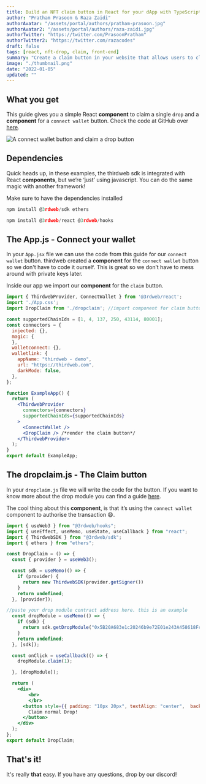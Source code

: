 ```yaml
---
title: Build an NFT claim button in React for your dApp with TypeScript
author: "Pratham Prasoon & Raza Zaidi"
authorAvatar: "/assets/portal/authors/pratham-prasoon.jpg"
authorAvatar2: "/assets/portal/authors/raza-zaidi.jpg"
authorTwitter: "https://twitter.com/PrasoonPratham"
authorTwitter2: "https://twitter.com/razacodes"
draft: false
tags: [react, nft-drop, claim, front-end]
summary: "Create a claim button in your website that allows users to claim a single drop"
image: "./thumbnail.png"
date: "2022-01-05"
updated: ""
---
```


## What you get

This guide gives you a simple React **component** to claim a single `drop` and a **component** for a `connect wallet` button. Check the code at GitHub over [here](https://github.com/razacodespython/drop-claim).

![A connect wallet button and claim a drop button](./button.png)

## Dependencies

Quick heads up, in these examples, the thirdweb sdk is integrated with React **components**, but we’re ‘just’ using javascript. You can do the same magic with another framework!

Make sure to have the dependencies installed

```jsx
npm install @3rdweb/sdk ethers

npm install @3rdweb/react @3rdweb/hooks
```

## The App.js - Connect your wallet

In your `App.jsx` file we can use the code from this guide for our `connect wallet` button. thirdweb created a **component** for the `connect wallet` button so we don't have to code it ourself. This is great so we don’t have to mess around with private keys later.

Inside our app we import our **component** for the `claim` button.

```js:App.jsx
import { ThirdwebProvider, ConnectWallet } from '@3rdweb/react';
import './App.css';
import DropClaim from './dropclaim'; //import component for claim button

const supportedChainIds = [1, 4, 137, 250, 43114, 80001];
const connectors = {
  injected: {},
  magic: {
  },
  walletconnect: {},
  walletlink: {
    appName: "thirdweb - demo",
    url: "https://thirdweb.com",
    darkMode: false,
  },
};

function ExampleApp() {
  return (
    <ThirdwebProvider
      connectors={connectors}
      supportedChainIds={supportedChainIds}
    >
      <ConnectWallet />
      <DropClaim /> /*render the claim button*/
    </ThirdwebProvider>
  );
}
export default ExampleApp;
```

## The dropclaim.js - The Claim button

In your `dropclaim.js` file we will write the code for the button. If you want to know more about the drop module you can find a guide [here](/portal/guides/drop).

The cool thing about this **component**, is that it’s using the `connect wallet` component to authorise the transaction 😄.

```js:DropClaim.jsx
import { useWeb3 } from "@3rdweb/hooks";
import { useEffect, useMemo, useState, useCallback } from "react";
import { ThirdwebSDK } from "@3rdweb/sdk";
import { ethers } from "ethers";

const DropClaim = () => {
  const { provider } = useWeb3();

  const sdk = useMemo(() => {
    if (provider) {
      return new ThirdwebSDK(provider.getSigner())
    }
    return undefined;
  }, [provider]);

//paste your drop module contract address here. this is an example
  const dropModule = useMemo(() => {
    if (sdk) {
      return sdk.getDropModule("0x5B20A683e1c20246b9e72E01e243A458618Fc587")
    }
    return undefined;
  }, [sdk]);

  const onClick = useCallback(() => {
    dropModule.claim(1);

  }, [dropModule]);

  return (
    <div>
        <br>
        </br>
      <button style={{ padding: "10px 20px", textAlign: "center",  backgroundColor: "#44014C" , color: "white"}}class="btn" onClick={onClick}>
        Claim normal Drop!
      </button>
    </div>
  );
};
export default DropClaim;
```

## That's it!

It's really **that** easy. If you have any questions, drop by our discord!

